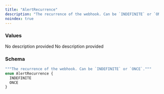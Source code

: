 ```yaml
---
title: "AlertRecurrence"
description: "The recurrence of the webhook. Can be `INDEFINITE` or `ONCE`."
noindex: true
---
```


### Values

<ResponseField name="INDEFINITE" type="enum">
  No description provided
</ResponseField>

<ResponseField name="ONCE" type="enum">
  No description provided
</ResponseField>

### Schema


```graphql 
"""The recurrence of the webhook. Can be `INDEFINITE` or `ONCE`."""
enum AlertRecurrence {
  INDEFINITE
  ONCE
}
```
